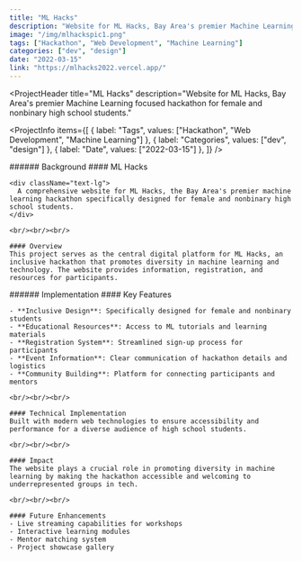 ```yaml
---
title: "ML Hacks"
description: "Website for ML Hacks, Bay Area's premier Machine Learning focused hackathon for female and nonbinary high school students."
image: "/img/mlhackspic1.png"
tags: ["Hackathon", "Web Development", "Machine Learning"]
categories: ["dev", "design"]
date: "2022-03-15"
link: "https://mlhacks2022.vercel.app/"
---
```


<ProjectHeader
  title="ML Hacks"
  description="Website for ML Hacks, Bay Area's premier Machine Learning focused hackathon for female and nonbinary high school students."
>
  <ProjectInfo
    items={[
      { label: "Tags", values: ["Hackathon", "Web Development", "Machine Learning"] },
      { label: "Categories", values: ["dev", "design"] },
      { label: "Date", values: ["2022-03-15"] },
    ]}
  />
</ProjectHeader>

<SplitSection>
  <SectionColumn size={4}>
    ###### Background
  </SectionColumn>
  <SectionColumn size={12}>
    #### ML Hacks

    <div className="text-lg">
      A comprehensive website for ML Hacks, the Bay Area's premier machine learning hackathon specifically designed for female and nonbinary high school students.
    </div>

    <br/><br/><br/>

    #### Overview
    This project serves as the central digital platform for ML Hacks, an inclusive hackathon that promotes diversity in machine learning and technology. The website provides information, registration, and resources for participants.
  </SectionColumn>
  <SectionColumn size={2}>
  </SectionColumn>
</SplitSection>

<SplitSection>
  <SectionColumn size={4}>
    ###### Implementation
  </SectionColumn>
  <SectionColumn size={12}>
    #### Key Features

    - **Inclusive Design**: Specifically designed for female and nonbinary students
    - **Educational Resources**: Access to ML tutorials and learning materials
    - **Registration System**: Streamlined sign-up process for participants
    - **Event Information**: Clear communication of hackathon details and logistics
    - **Community Building**: Platform for connecting participants and mentors

    <br/><br/><br/>

    #### Technical Implementation
    Built with modern web technologies to ensure accessibility and performance for a diverse audience of high school students.

    <br/><br/><br/>

    #### Impact
    The website plays a crucial role in promoting diversity in machine learning by making the hackathon accessible and welcoming to underrepresented groups in tech.

    <br/><br/><br/>

    #### Future Enhancements
    - Live streaming capabilities for workshops
    - Interactive learning modules
    - Mentor matching system
    - Project showcase gallery
  </SectionColumn>
  <SectionColumn size={2}>
  </SectionColumn>
</SplitSection>